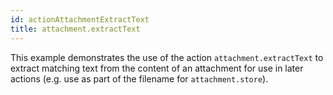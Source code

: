 ```yaml
---
id: actionAttachmentExtractText
title: attachment.extractText
---
```

<!--
  NOTE: Do not edit this auto-generated file!
  Template: src/examples/_templates/docs.tmpl
  Source: src/examples/actions/actionAttachmentExtractText.ts
-->


This example demonstrates the use of the action `attachment.extractText` to extract matching text from the content of an attachment for use in later actions (e.g. use as part of the filename for `attachment.store`).

<RenderExample path="src/examples/actions/actionAttachmentExtractText.ts" example={actionAttachmentExtractTextExample} />
